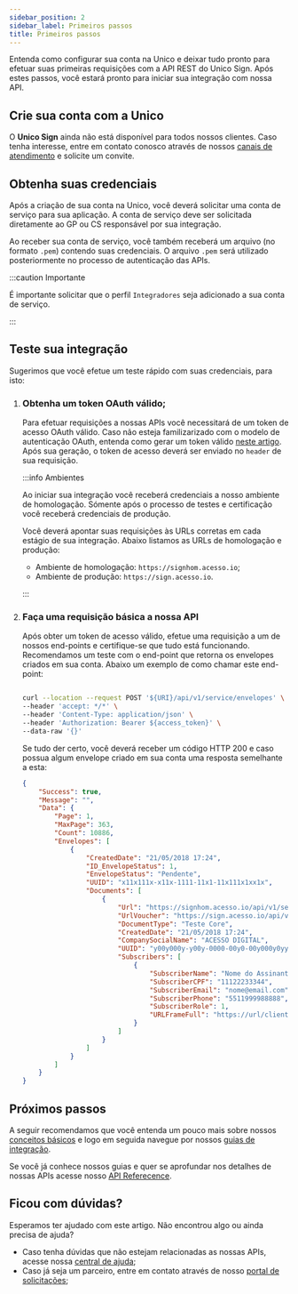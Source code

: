```yaml
---
sidebar_position: 2
sidebar_label: Primeiros passos
title: Primeiros passos
---
```


Entenda como configurar sua conta na Unico e deixar tudo pronto para efetuar suas primeiras requisições com a API REST do Unico Sign. Após estes passos, você estará pronto para iniciar sua integração com nossa API.

## Crie sua conta com a Unico

<!-- #TODO Confirmar -->

O **Unico Sign** ainda não está disponível para todos nossos clientes. Caso tenha interesse, entre em contato conosco através de nossos [canais de atendimento](https://ajuda.unico.io/hc/pt-br/articles/360036383531-Quais-s%C3%A3o-os-canais-de-atendimento-da-Acesso-Digital-) e solicite um convite.


## Obtenha suas credenciais

<!-- Que é um GP e CS? -->

Após a criação de sua conta na Unico, você deverá solicitar uma conta de serviço para sua aplicação. A conta de serviço deve ser solicitada diretamente ao GP ou CS responsável por sua integração.

Ao receber sua conta de serviço, você também receberá um arquivo (no formato `.pem`) contendo suas credenciais. O arquivo `.pem` será utilizado posteriormente no processo de autenticação das APIs.

:::caution Importante

É importante solicitar que o perfil `Integradores` seja adicionado a sua conta de serviço.

:::

## Teste sua integração

Sugerimos que você efetue um teste rápido com suas credenciais, para isto:



<Steps headingDepth={3}>
<ol>
<li>

### Obtenha um token OAuth válido;

Para efetuar requisições a nossas APIs você necessitará de um token de acesso OAuth válido. Caso não esteja familizarizado com o modelo de autenticação OAuth, entenda como gerar um token válido [neste artigo](#). Após sua geração, o token de acesso deverá ser enviado no `header` de sua requisição.

:::info Ambientes

Ao iniciar sua integração você receberá credenciais a nosso ambiente de homologação. Sómente após o processo de testes e certificação você receberá credenciais de produção.

Você deverá apontar suas requisições às URLs corretas em cada estágio de sua integração. Abaixo listamos as URLs de homologação e produção:

- Ambiente de homologação: `https://signhom.acesso.io`;
- Ambiente de produção: `https://sign.acesso.io`.

:::

</li>

<li>

### Faça uma requisição básica a nossa API

Após obter um token de acesso válido, efetue uma requisição a um de nossos end-points e certifique-se que tudo está funcionando. Recomendamos um teste com o end-point que retorna os envelopes criados em sua conta. Abaixo um exemplo de como chamar este end-point:


```bash

curl --location --request POST '${URI}/api/v1/service/envelopes' \
--header 'accept: */*' \
--header 'Content-Type: application/json' \
--header 'Authorization: Bearer ${access_token}' \
--data-raw '{}'


```

Se tudo der certo, você deverá receber um código HTTP 200 e caso possua algum envelope criado em sua conta uma resposta semelhante a esta:

```json
{
    "Success": true,
    "Message": "",
    "Data": {
        "Page": 1,
        "MaxPage": 363,
        "Count": 10886,
        "Envelopes": [
            {
                "CreatedDate": "21/05/2018 17:24",
                "ID_EnvelopeStatus": 1,
                "EnvelopeStatus": "Pendente",
                "UUID": "x11x111x-x11x-1111-11x1-11x111x1xx1x",
                "Documents": [
                    {
                        "Url": "https://signhom.acesso.io/api/v1/service/file/y00y000y-y00y-0000-00y0-00y000y0yy00",
                        "UrlVoucher": "https://sign.acesso.io/api/v1/service/evidence/y00y000y-y00y-0000-00y0-00y000y0yy00",
                        "DocumentType": "Teste Core",
                        "CreatedDate": "21/05/2018 17:24",
                        "CompanySocialName": "ACESSO DIGITAL",
                        "UUID": "y00y000y-y00y-0000-00y0-00y000y0yy00",
                        "Subscribers": [
                            {
                                "SubscriberName": "Nome do Assinante Primeiro",
                                "SubscriberCPF": "11122233344",
                                "SubscriberEmail": "nome@email.com",
                                "SubscriberPhone": "5511999988888",
                                "SubscriberRole": 1,
                                "URLFrameFull": "https://url/client/?token=JymY0s0s0s0d0sa0d0sd0sa0dsa0d"
                            }
                        ]
                    }
                ]
            }
        ]
    }
}


```

</li>
</ol>

</Steps>


## Próximos passos

A seguir recomendamos que você entenda um pouco mais sobre nossos [conceitos básicos](#) e logo em seguida navegue por nossos [guias de integração](#).

Se você já conhece nossos guias e quer se aprofundar nos detalhes de nossas APIs acesse nosso [API Referecence](#).

## Ficou com dúvidas?

Esperamos ter ajudado com este artigo. Não encontrou algo ou ainda precisa de ajuda? 

- Caso tenha dúvidas que não estejam relacionadas as nossas APIs, acesse nossa [central de ajuda](https://ajuda.unico.io/hc/pt-br/categories/360003086372-Unico-Sign);
- Caso já seja um parceiro, entre em contato através de nosso [portal de solicitações](https://ajuda.unico.io/hc/pt-br/requests/new);



